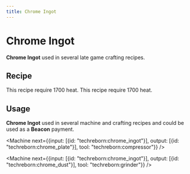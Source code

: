 ```yaml
---
title: Chrome Ingot
---
```


<ItemImage file="chrome_ingot" alt="Ingots" size="200" />

# Chrome Ingot

**Chrome Ingot** used in several late game crafting recipes.

## Recipe

<CraftingTable recipe="input techreborn:chrome_nugget techreborn:chrome_nugget techreborn:chrome_nugget input techreborn:chrome_nugget techreborn:chrome_nugget techreborn:chrome_nugget input techreborn:chrome_nugget techreborn:chrome_nugget techreborn:chrome_nugget output techreborn:chrome_ingot"/>

<CraftingTable recipe="input air air air input air techreborn:chrome_storage_block air input air air air output techreborn:chrome_ingot,9"/>


<Machine recipe="input techreborn:chrome_dust air output techreborn:chrome_ingot tool techreborn:blast_furnace" />
This recipe require 1700 heat.

<Machine recipe="input techreborn:small_pile_of_chrome_dust,4 air output techreborn:chrome_ingot tool techreborn:blast_furnace" />
This recipe require 1700 heat.

## Usage

**Chrome Ingot** used in several machine and crafting recipes and could be used as a **Beacon** payment.

<CraftingTable recipe="input techreborn:chrome_ingot techreborn:iridium_alloy_plate techreborn:chrome_ingot input techreborn:iridium_alloy_plate techreborn:lapotronic_orb techreborn:iridium_alloy_plate input techreborn:chrome_ingot techreborn:iridium_alloy_plate techreborn:chrome_ingot output techreborn:cloaking_device"/>

<CraftingTable recipe="input techreborn:chrome_ingot techreborn:chrome_ingot techreborn:chrome_ingot input techreborn:chrome_ingot techreborn:chrome_ingot techreborn:chrome_ingot input techreborn:chrome_ingot techreborn:chrome_ingot techreborn:chrome_ingot output techreborn:chrome_storage_block"/>

<CraftingTable recipe="input air techreborn:chrome_ingot air air air air air air air output techreborn:chrome_nugget,9"/>

<Machine next={{input: [{id: "techreborn:chrome_ingot"}], output: [{id: "techreborn:chrome_plate"}], tool: "techreborn:compressor"}} />

<Machine next={{input: [{id: "techreborn:chrome_ingot"}], output: [{id: "techreborn:chrome_dust"}], tool: "techreborn:grinder"}} />

<Machine recipe="input air techreborn:nickel_ingot air input techreborn:nickel_ingot techreborn:chrome_ingot techreborn:nickel_ingot input air techreborn:nickel_ingot air output techreborn:nichrome_heating_coil,2 tool techreborn:rolling_machine" />
